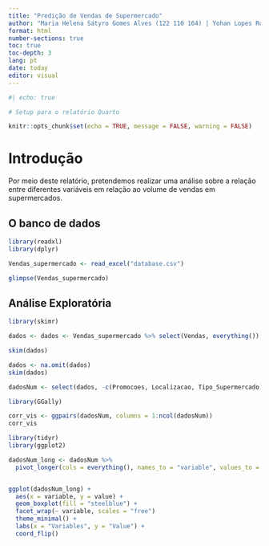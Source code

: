 ```yaml
---
title: "Predição de Vendas de Supermercado"
author: "Maria Helena Sátyro Gomes Alves (122 110 164) | Yohan Lopes Rodrigues (122 210 318)"
format: html
number-sections: true
toc: true
toc-depth: 3
lang: pt
date: today
editor: visual
---
```


```r
#| echo: true

# Setup para o relatório Quarto

knitr::opts_chunk$set(echo = TRUE, message = FALSE, warning = FALSE)
```

# Introdução

Por meio deste relatório, pretendemos realizar uma análise sobre a relação entre diferentes variáveis em relação ao volume de vendas em supermercados.

## O banco de dados

```r
library(readxl)
library(dplyr)

Vendas_supermercado <- read_excel("database.csv")

glimpse(Vendas_supermercado)
```

## Análise Exploratória

```r
library(skimr)

dados <- dados <- Vendas_supermercado %>% select(Vendas, everything())

skim(dados)
```

```r
dados <- na.omit(dados)
skim(dados)

dadosNum <- select(dados, -c(Promocoes, Localizacao, Tipo_Supermercado))
```

```r
library(GGally)

corr_vis <- ggpairs(dadosNum, columns = 1:ncol(dadosNum))
corr_vis

```

```r
library(tidyr)
library(ggplot2)

dadosNum_long <- dadosNum %>%
  pivot_longer(cols = everything(), names_to = "variable", values_to = "value")


ggplot(dadosNum_long) +
  aes(x = variable, y = value) +
  geom_boxplot(fill = "steelblue") +
  facet_wrap(~ variable, scales = "free")
  theme_minimal() +
  labs(x = "Variables", y = "Value") +
  coord_flip()
```
